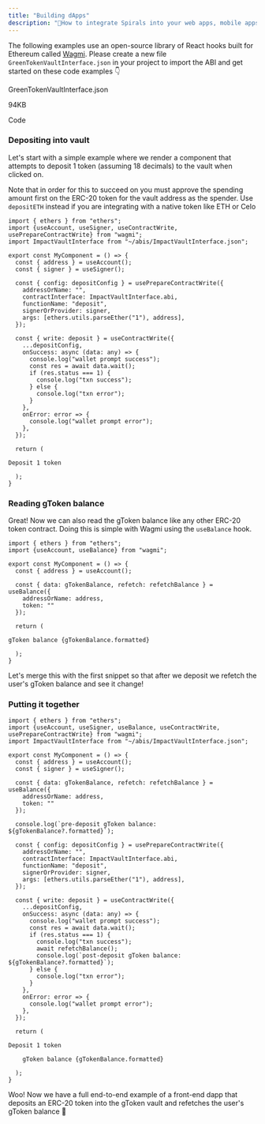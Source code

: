```yaml
---
title: "Building dApps"
description: "📱How to integrate Spirals into your web apps, mobile apps, etc."
---
```


The following examples use an open-source library of React hooks built for Ethereum called [Wagmi](https://wagmi.sh/). Please create a new file `GreenTokenVaultInterface.json` in your project to import the ABI and get started on these code examples 👇

GreenTokenVaultInterface.json

94KB

Code

### Depositing into vault

Let's start with a simple example where we render a component that attempts to deposit 1 token (assuming 18 decimals) to the vault when clicked on.

Note that in order for this to succeed on you must approve the spending amount first on the ERC-20 token for the vault address as the spender. Use `depositETH` instead if you are integrating with a native token like ETH or Celo

```
import { ethers } from "ethers";
import {useAccount, useSigner, useContractWrite, usePrepareContractWrite} from "wagmi";
import ImpactVaultInterface from "~/abis/ImpactVaultInterface.json";

export const MyComponent = () => {
  const { address } = useAccount();
  const { signer } = useSigner();

  const { config: depositConfig } = usePrepareContractWrite({
    addressOrName: "",
    contractInterface: ImpactVaultInterface.abi,
    functionName: "deposit",
    signerOrProvider: signer,
    args: [ethers.utils.parseEther("1"), address],
  });

  const { write: deposit } = useContractWrite({
    ...depositConfig,
    onSuccess: async (data: any) => {
      console.log("wallet prompt success");
      const res = await data.wait();
      if (res.status === 1) {
        console.log("txn success");
      } else {
        console.log("txn error");
      }
    },
    onError: error => {
      console.log("wallet prompt error");
    },
  });
  
  return (
    
Deposit 1 token

  );
}
```

### Reading gToken balance

Great! Now we can also read the gToken balance like any other ERC-20 token contract. Doing this is simple with Wagmi using the `useBalance` hook.

```
import { ethers } from "ethers";
import {useAccount, useBalance} from "wagmi";

export const MyComponent = () => {
  const { address } = useAccount();

  const { data: gTokenBalance, refetch: refetchBalance } = useBalance({
    addressOrName: address,
    token: ""
  });
  
  return (
    
gToken balance {gTokenBalance.formatted}

  );
}
```

Let's merge this with the first snippet so that after we deposit we refetch the user's gToken balance and see it change!

### Putting it together

```
import { ethers } from "ethers";
import {useAccount, useSigner, useBalance, useContractWrite, usePrepareContractWrite} from "wagmi";
import ImpactVaultInterface from "~/abis/ImpactVaultInterface.json";

export const MyComponent = () => {
  const { address } = useAccount();
  const { signer } = useSigner();

  const { data: gTokenBalance, refetch: refetchBalance } = useBalance({
    addressOrName: address,
    token: ""
  });
  
  console.log(`pre-deposit gToken balance: ${gTokenBalance?.formatted}`);

  const { config: depositConfig } = usePrepareContractWrite({
    addressOrName: "",
    contractInterface: ImpactVaultInterface.abi,
    functionName: "deposit",
    signerOrProvider: signer,
    args: [ethers.utils.parseEther("1"), address],
  });

  const { write: deposit } = useContractWrite({
    ...depositConfig,
    onSuccess: async (data: any) => {
      console.log("wallet prompt success");
      const res = await data.wait();
      if (res.status === 1) {
        console.log("txn success");
        await refetchBalance();
        console.log(`post-deposit gToken balance: ${gTokenBalance?.formatted}`);
      } else {
        console.log("txn error");
      }
    },
    onError: error => {
      console.log("wallet prompt error");
    },
  });
  
  return (
    
Deposit 1 token

    gToken balance {gTokenBalance.formatted}

  );
}
```

Woo! Now we have a full end-to-end example of a front-end dapp that deposits an ERC-20 token into the gToken vault and refetches the user's gToken balance 😤

